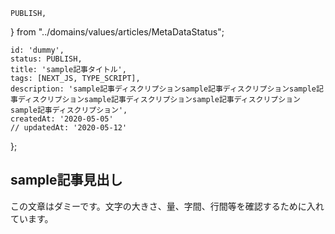     PUBLISH,
} from "../domains/values/articles/MetaDataStatus";

    id: 'dummy',
    status: PUBLISH,
    title: 'sample記事タイトル',
    tags: [NEXT_JS, TYPE_SCRIPT],
    description: 'sample記事ディスクリプションsample記事ディスクリプションsample記事ディスクリプションsample記事ディスクリプションsample記事ディスクリプションsample記事ディスクリプション',
    createdAt: '2020-05-05'
    // updatedAt: '2020-05-12'
};

## sample記事見出し
この文章はダミーです。文字の大きさ、量、字間、行間等を確認するために入れています。
